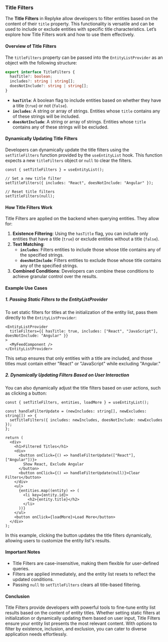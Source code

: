 
### Title Filters

The **Title Filters** in Replyke allow developers to filter entities based on the content of their `title` property. This functionality is versatile and can be used to include or exclude entities with specific title characteristics. Let’s explore how Title Filters work and how to use them effectively.

#### **Overview of Title Filters**

The `titleFilters` property can be passed into the `EntityListProvider` as an object with the following structure:

```typescript
export interface TitleFilters {
  hasTitle?: boolean;
  includes?: string | string[];
  doesNotInclude?: string | string[];
}
```

-   **`hasTitle`**: A boolean flag to include entities based on whether they have a title (`true`) or not (`false`).
-   **`includes`**: A string or array of strings. Entities whose `title` contains any of these strings will be included.
-   **`doesNotInclude`**: A string or array of strings. Entities whose `title` contains any of these strings will be excluded.

#### **Dynamically Updating Title Filters**

Developers can dynamically update the title filters using the `setTitleFilters` function provided by the `useEntityList` hook. This function expects a new `titleFilters` object or `null` to clear the filters.

```tsx
const { setTitleFilters } = useEntityList();

// Set a new title filter
setTitleFilters({ includes: "React", doesNotInclude: "Angular" });

// Reset title filters
setTitleFilters(null);
```

#### **How Title Filters Work**

Title Filters are applied on the backend when querying entities. They allow for:

1.  **Existence Filtering**: Using the `hasTitle` flag, you can include only entities that have a title (`true`) or exclude entities without a title (`false`).
2.  **Text Matching**:
    -   **`includes`**: Filters entities to include those whose title contains any of the specified strings.
    -   **`doesNotInclude`**: Filters entities to exclude those whose title contains any of the specified strings.
3.  **Combined Conditions**: Developers can combine these conditions to achieve granular control over the results.

#### **Example Use Cases**

##### **1. Passing Static Filters to the EntityListProvider**

To set static filters for titles at the initialization of the entity list, pass them directly to the `EntityListProvider`:

```tsx
<EntityListProvider
  titleFilters={{ hasTitle: true, includes: ["React", "JavaScript"], doesNotInclude: "Angular" }}
>
  <MyFeedComponent />
</EntityListProvider>
```

This setup ensures that only entities with a title are included, and those titles must contain either "React" or "JavaScript" while excluding "Angular."

##### **2. Dynamically Updating Filters Based on User Interaction**

You can also dynamically adjust the title filters based on user actions, such as clicking a button:

```tsx
const { setTitleFilters, entities, loadMore } = useEntityList();

const handleFilterUpdate = (newIncludes: string[], newExcludes: string[]) => {
  setTitleFilters({ includes: newIncludes, doesNotInclude: newExcludes });
};

return (
  <div>
    <h1>Filtered Titles</h1>
    <div>
      <button onClick={() => handleFilterUpdate(["React"], ["Angular"])}>
        Show React, Exclude Angular
      </button>
      <button onClick={() => handleFilterUpdate(null)}>Clear Filters</button>
    </div>
    <ul>
      {entities.map((entity) => (
        <li key={entity.id}>
          <h2>{entity.title}</h2>
        </li>
      ))}
    </ul>
    <button onClick={loadMore}>Load More</button>
  </div>
);
```

In this example, clicking the button updates the title filters dynamically, allowing users to customize the entity list's results.

#### **Important Notes**

-   Title Filters are case-insensitive, making them flexible for user-defined queries.
-   Filters are applied immediately, and the entity list resets to reflect the updated conditions.
-   Passing `null` to `setTitleFilters` clears all title-based filtering.

#### **Conclusion**

Title Filters provide developers with powerful tools to fine-tune entity list results based on the content of entity titles. Whether setting static filters at initialization or dynamically updating them based on user input, Title Filters ensure your entity list presents the most relevant content. With options to filter by existence, inclusion, and exclusion, you can cater to diverse application needs effortlessly.